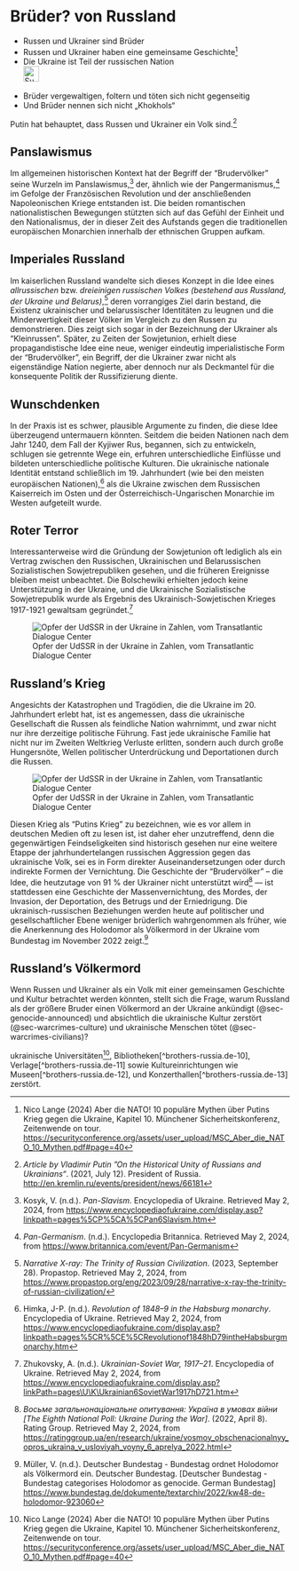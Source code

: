 # Brüder? von Russland {#sec-brothers-russia}

::: {.callout-caution title=„Myth“}
- Russen und Ukrainer sind Brüder
- Russen und Ukrainer haben eine gemeinsame Geschichte[^brothers-russia.de-9]
- Die Ukraine ist Teil der russischen Nation
[<br>![Suche nach Stichwort in EUvsDisinfo](../all_common_img/EUvsDisinfo_400x240.jpg){height=2em}](https://euvsdisinfo.eu/disinformation-cases/?text=brother%20nations&sort=relevance)
:::

::: {.callout-tip title=„Truth“}
- Brüder vergewaltigen, foltern und töten sich nicht gegenseitig
- Und Brüder nennen sich nicht „Khokhols“
:::


Putin hat behauptet, dass Russen und Ukrainer ein Volk sind.[^brothers-russia.de-1] 


## Panslawismus

Im allgemeinen historischen Kontext hat der Begriff der “Brudervölker” seine Wurzeln im Panslawismus,[^brothers-russia.de-2] der, ähnlich wie der Pangermanismus,[^brothers-russia.de-3] im Gefolge der Französischen Revolution und der anschließenden Napoleonischen Kriege entstanden ist. Die beiden romantischen nationalistischen Bewegungen stützten sich auf das Gefühl der Einheit und den Nationalismus, der in dieser Zeit des Aufstands gegen die traditionellen europäischen Monarchien innerhalb der ethnischen Gruppen aufkam.


## Imperiales Russland

Im kaiserlichen Russland wandelte sich dieses Konzept in die Idee eines *allrussischen* bzw. *dreieinigen russischen Volkes (bestehend aus Russland, der Ukraine und Belarus)*,[^brothers-russia.de-4] deren vorrangiges Ziel darin bestand, die Existenz ukrainischer und belarussischer Identitäten zu leugnen und die Minderwertigkeit dieser Völker im Vergleich zu den Russen zu demonstrieren. Dies zeigt sich sogar in der Bezeichnung der Ukrainer als “Kleinrussen”. Später, zu Zeiten der Sowjetunion, erhielt diese propagandistische Idee eine neue, weniger eindeutig imperialistische Form der “Brudervölker”, ein Begriff, der die Ukrainer zwar nicht als eigenständige Nation negierte, aber dennoch nur als Deckmantel für die konsequente Politik der Russifizierung diente.


## Wunschdenken

In der Praxis ist es schwer, plausible Argumente zu finden, die diese Idee überzeugend untermauern könnten. Seitdem die beiden Nationen nach dem Jahr 1240, dem Fall der Kyjiwer Rus, begannen, sich zu entwickeln, schlugen sie getrennte Wege ein, erfuhren unterschiedliche Einflüsse und bildeten unterschiedliche politische Kulturen. Die ukrainische nationale Identität entstand schließlich im 19\. Jahrhundert (wie bei den meisten europäischen Nationen),[^brothers-russia.de-5] als die Ukraine zwischen dem Russischen Kaiserreich im Osten und der Österreichisch-Ungarischen Monarchie im Westen aufgeteilt wurde. 


## Roter Terror

Interessanterweise wird die Gründung der Sowjetunion oft lediglich als ein Vertrag zwischen den Russischen, Ukrainischen und Belarussischen Sozialistischen Sowjetrepubliken gesehen, und die früheren Ereignisse bleiben meist unbeachtet. Die Bolschewiki erhielten jedoch keine Unterstützung in der Ukraine, und die Ukrainische Sozialistische Sowjetrepublik wurde als Ergebnis des Ukrainisch-Sowjetischen Krieges 1917-1921 gewaltsam gegründet.[^brothers-russia.de-6]

![Opfer der UdSSR in der Ukraine in Zahlen, vom Transatlantic Dialogue Center](tdcenter_RedTerror.jpg)


## Russland's Krieg

Angesichts der Katastrophen und Tragödien, die die Ukraine im 20\. Jahrhundert erlebt hat, ist es angemessen, dass die ukrainische Gesellschaft die Russen als feindliche Nation wahrnimmt, und zwar nicht nur ihre derzeitige politische Führung. Fast jede ukrainische Familie hat nicht nur im Zweiten Weltkrieg Verluste erlitten, sondern auch durch große Hungersnöte, Wellen politischer Unterdrückung und Deportationen durch die Russen.

![Opfer der UdSSR in der Ukraine in Zahlen, vom Transatlantic Dialogue Center](tdcenter_RedTerror.jpg)

Diesen Krieg als “Putins Krieg” zu bezeichnen, wie es vor allem in deutschen Medien oft zu lesen ist, ist daher eher unzutreffend, denn die gegenwärtigen Feindseligkeiten sind historisch gesehen nur eine weitere Etappe der jahrhundertelangen russischen Aggression gegen das ukrainische Volk, sei es in Form direkter Auseinandersetzungen oder durch indirekte Formen der Vernichtung. Die Geschichte der “Brudervölker” – die Idee, die heutzutage von 91 % der Ukrainer nicht unterstützt wird[^brothers-russia.de-7] — ist stattdessen eine Geschichte der Massenvernichtung, des Mordes, der Invasion, der Deportation, des Betrugs und der Erniedrigung. Die ukrainisch-russischen Beziehungen werden heute auf politischer und gesellschaftlicher Ebene weniger brüderlich wahrgenommen als früher, wie die Anerkennung des Holodomor als Völkermord in der Ukraine vom Bundestag im November 2022 zeigt.[^brothers-russia.de-8]


## Russland's Völkermord

Wenn Russen und Ukrainer als ein Volk mit einer gemeinsamen Geschichte und Kultur betrachtet werden könnten, stellt sich die Frage, warum Russland als der größere Bruder einen Völkermord an der Ukraine ankündigt (@sec-genocide-announced) und absichtlich die ukrainische Kultur zerstört (@sec-warcrimes-culture) und ukrainische Menschen tötet (@sec-warcrimes-civilians)? 

 ukrainische Universitäten[^brothers-russia.de-9], Bibliotheken[^brothers-russia.de-10], Verlage[^brothers-russia.de-11] sowie Kultureinrichtungen wie Museen[^brothers-russia.de-12], und Konzerthallen[^brothers-russia.de-13] zerstört.


[^brothers-russia.de-1]:  *Article by Vladimir Putin ”On the Historical Unity of Russians and Ukrainians“*. (2021, July 12). President of Russia. [http://en.kremlin.ru/events/president/news/66181](http://en.kremlin.ru/events/president/news/66181)

[^brothers-russia.de-2]:  Kosyk, V. (n.d.). *Pan-Slavism*. Encyclopedia of Ukraine. Retrieved May 2, 2024, from [https://www.encyclopediaofukraine.com/display.asp?linkpath=pages%5CP%5CA%5CPan6Slavism.htm](https://www.encyclopediaofukraine.com/display.asp?linkpath=pages%5CP%5CA%5CPan6Slavism.htm) 

[^brothers-russia.de-3]:  *Pan-Germanism*. (n.d.). Encyclopedia Britannica. Retrieved May 2, 2024, from [https://www.britannica.com/event/Pan-Germanism](https://www.britannica.com/event/Pan-Germanism)

[^brothers-russia.de-4]:  *Narrative X-ray: The Trinity of Russian Civilization*. (2023, September 28). Propastop. Retrieved May 2, 2024, from [https://www.propastop.org/eng/2023/09/28/narrative-x-ray-the-trinity-of-russian-civilization/](https://www.propastop.org/eng/2023/09/28/narrative-x-ray-the-trinity-of-russian-civilization/)

[^brothers-russia.de-5]:  Himka, J-P. (n.d.). *Revolution of 1848–9 in the Habsburg monarchy*. Encyclopedia of Ukraine. Retrieved May 2, 2024, from [https://www.encyclopediaofukraine.com/display.asp?linkpath=pages%5CR%5CE%5CRevolutionof1848hD79intheHabsburgmonarchy.htm](https://www.encyclopediaofukraine.com/display.asp?linkpath=pages%5CR%5CE%5CRevolutionof1848hD79intheHabsburgmonarchy.htm) 

[^brothers-russia.de-6]:  Zhukovsky, A. (n.d.). *Ukrainian-Soviet War, 1917–21*. Encyclopedia of Ukraine. Retrieved May 2, 2024, from [https://www.encyclopediaofukraine.com/display.asp?linkPath=pages\\U\\K\\Ukrainian6SovietWar1917hD721.htm](https://www.encyclopediaofukraine.com/display.asp?linkPath=pages\\U\\K\\Ukrainian6SovietWar1917hD721.htm) 

[^brothers-russia.de-7]:  *Восьме загальнонаціональне опитування: Україна в умовах війни \[The Eighth National Poll: Ukraine During the War\]*. (2022, April 8). Rating Group. Retrieved May 2, 2024, from [https://ratinggroup.ua/en/research/ukraine/vosmoy_obschenacionalnyy_opros_ukraina_v_usloviyah_voyny_6_aprelya_2022.html](https://ratinggroup.ua/en/research/ukraine/vosmoy_obschenacionalnyy_opros_ukraina_v_usloviyah_voyny_6_aprelya_2022.html)

[^brothers-russia.de-8]:  Müller, V. (n.d.). Deutscher Bundestag \- Bundestag ordnet Holodomor als Völkermord ein. Deutscher Bundestag. \[Deutscher Bundestag \- Bundestag categorises Holodomor as genocide. German Bundestag\] [https://www.bundestag.de/dokumente/textarchiv/2022/kw48-de-holodomor-923060](https://www.bundestag.de/dokumente/textarchiv/2022/kw48-de-holodomor-923060) 

[^brothers-russia.de-9]:  Nico Lange (2024) Aber die NATO! 10 populäre Mythen über Putins Krieg gegen die Ukraine, Kapitel 10. Münchener Sicherheitskonferenz, Zeitenwende on tour.  [https://securityconference.org/assets/user_upload/MSC_Aber_die_NATO_10_Mythen.pdf#page=40](https://securityconference.org/assets/user_upload/MSC_Aber_die_NATO_10_Mythen.pdf#page=40)

